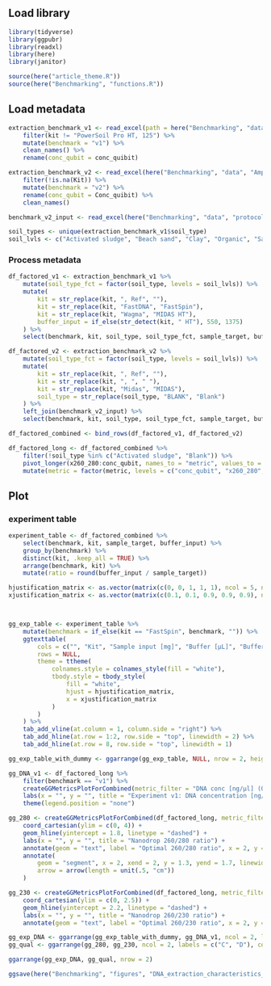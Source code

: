 



## Load library
```r
library(tidyverse)
library(ggpubr)
library(readxl)
library(here)
library(janitor)

source(here("article_theme.R"))
source(here("Benchmarking", "functions.R"))
```

## Load metadata

```r
extraction_benchmark_v1 <- read_excel(path = here("Benchmarking", "data", "ext_standard_samples_v1.2.xlsx")) %>%
    filter(kit != "PowerSoil Pro HT, 125") %>%
    mutate(benchmark = "v1") %>%
    clean_names() %>%
    rename(conc_qubit = conc_quibit)

extraction_benchmark_v2 <- read_excel(here("Benchmarking", "data", "Amplicon_metadata.xlsx")) %>%
    filter(!is.na(Kit)) %>%
    mutate(benchmark = "v2") %>%
    rename(conc_qubit = Conc_quibit) %>%
    clean_names()

benchmark_v2_input <- read_excel(here("Benchmarking", "data", "protocol_max_input.xlsx"), sheet = 2)

soil_types <- unique(extraction_benchmark_v1$soil_type)
soil_lvls <- c("Activated sludge", "Beach sand", "Clay", "Organic", "Sand", "Sand-clay", "Blank")
```

### Process metadata

```r
df_factored_v1 <- extraction_benchmark_v1 %>%
    mutate(soil_type_fct = factor(soil_type, levels = soil_lvls)) %>%
    mutate(
        kit = str_replace(kit, ", Ref", ""),
        kit = str_replace(kit, "FastDNA", "FastSpin"),
        kit = str_replace(kit, "Wagma", "MIDAS HT"),
        buffer_input = if_else(str_detect(kit, " HT"), 550, 1375)
    ) %>%
    select(benchmark, kit, soil_type, soil_type_fct, sample_target, buffer_input, x260_280, x260_230, conc_qubit)

df_factored_v2 <- extraction_benchmark_v2 %>%
    mutate(soil_type_fct = factor(soil_type, levels = soil_lvls)) %>%
    mutate(
        kit = str_replace(kit, ", Ref", ""),
        kit = str_replace(kit, ", ", " "),
        kit = str_replace(kit, "Midas", "MIDAS"),
        soil_type = str_replace(soil_type, "BLANK", "Blank")
    ) %>%
    left_join(benchmark_v2_input) %>%
    select(benchmark, kit, soil_type, soil_type_fct, sample_target, buffer_input, x260_280, x260_230, conc_qubit)

df_factored_combined <- bind_rows(df_factored_v1, df_factored_v2)
```

```r
df_factored_long <- df_factored_combined %>%
    filter(!soil_type %in% c("Activated sludge", "Blank")) %>%
    pivot_longer(x260_280:conc_qubit, names_to = "metric", values_to = "value") %>%
    mutate(metric = factor(metric, levels = c("conc_qubit", "x260_280", "x260_230"), labels = c("DNA conc [ng/µl] (Qubit)", "260/280 ratio", "260/230 ratio")))
```


## Plot
### experiment table
```r
experiment_table <- df_factored_combined %>%
    select(benchmark, kit, sample_target, buffer_input) %>%
    group_by(benchmark) %>%
    distinct(kit, .keep_all = TRUE) %>%
    arrange(benchmark, kit) %>%
    mutate(ratio = round(buffer_input / sample_target))

hjustification_matrix <- as.vector(matrix(c(0, 0, 1, 1, 1), ncol = 5, nrow = nrow(experiment_table), byrow = TRUE))
xjustification_matrix <- as.vector(matrix(c(0.1, 0.1, 0.9, 0.9, 0.9), ncol = 5, nrow = nrow(experiment_table), byrow = TRUE))



gg_exp_table <- experiment_table %>%
    mutate(benchmark = if_else(kit == "FastSpin", benchmark, "")) %>%
    ggtexttable(
        cols = c("", "Kit", "Sample input [mg]", "Buffer [µL]", "Buffer:Sample ratio"),
        rows = NULL,
        theme = ttheme(
            colnames.style = colnames_style(fill = "white"),
            tbody.style = tbody_style(
                fill = "white",
                hjust = hjustification_matrix,
                x = xjustification_matrix
            )
        )
    ) %>%
    tab_add_vline(at.column = 1, column.side = "right") %>%
    tab_add_hline(at.row = 1:2, row.side = "top", linewidth = 2) %>%
    tab_add_hline(at.row = 8, row.side = "top", linewidth = 1)

gg_exp_table_with_dummy <- ggarrange(gg_exp_table, NULL, nrow = 2, heights = c(1, 0.3))
```

```r
gg_DNA_v1 <- df_factored_long %>%
    filter(benchmark == "v1") %>%
    createGGMetricsPlotForCombined(metric_filter = "DNA conc [ng/µl] (Qubit)") +
    labs(x = "", y = "", title = "Experiment v1: DNA concentration [ng/µl] (Qubit)") +
    theme(legend.position = "none")
```



```r
gg_280 <- createGGMetricsPlotForCombined(df_factored_long, metric_filter = "260/280 ratio") +
    coord_cartesian(ylim = c(0, 4)) +
    geom_hline(yintercept = 1.8, linetype = "dashed") +
    labs(x = "", y = "", title = "Nanodrop 260/280 ratio") +
    annotate(geom = "text", label = "Optimal 260/280 ratio", x = 2, y = 1.2, size = 4) +
    annotate(
        geom = "segment", x = 2, xend = 2, y = 1.3, yend = 1.7, linewidth = 1,
        arrow = arrow(length = unit(.5, "cm"))
    )

gg_230 <- createGGMetricsPlotForCombined(df_factored_long, metric_filter = "260/230 ratio") +
    coord_cartesian(ylim = c(0, 2.5)) +
    geom_hline(yintercept = 2.2, linetype = "dashed") +
    labs(x = "", y = "", title = "Nanodrop 260/230 ratio") +
    annotate(geom = "text", label = "Optimal 260/230 ratio", x = 2, y = 2.3, size = 4)
```


```r
gg_exp_DNA <- ggarrange(gg_exp_table_with_dummy, gg_DNA_v1, ncol = 2, labels = c("A", "B"))
gg_qual <- ggarrange(gg_280, gg_230, ncol = 2, labels = c("C", "D"), common.legend = TRUE, legend = "bottom")

ggarrange(gg_exp_DNA, gg_qual, nrow = 2)
```



```r
ggsave(here("Benchmarking", "figures", "DNA_extraction_characteristics_combined.png"), width = 13, height = 11)
```
